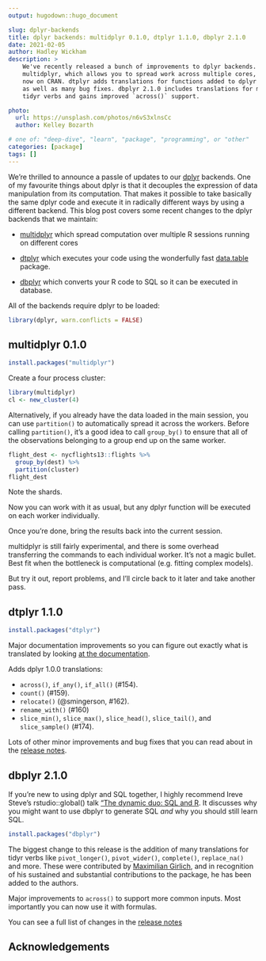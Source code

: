 ```yaml
---
output: hugodown::hugo_document

slug: dplyr-backends
title: dplyr backends: multidplyr 0.1.0, dtplyr 1.1.0, dbplyr 2.1.0
date: 2021-02-05
author: Hadley Wickham
description: >
    We've recently released a bunch of improvements to dplyr backends.
    multidplyr, which allows you to spread work across multiple cores, is
    now on CRAN. dtplyr adds translations for functions added to dplyr 1.0.0,
    as well as many bug fixes. dbplyr 2.1.0 includes translations for many
    tidyr verbs and gains improved `across()` support. 

photo:
  url: https://unsplash.com/photos/n6vS3xlnsCc
  author: Kelley Bozarth

# one of: "deep-dive", "learn", "package", "programming", or "other"
categories: [package] 
tags: []
---
```


<!--
TODO:
* [ ] Pick category and tags (see existing with `hugodown::tidy_show_meta()`)
* [ ] Find photo & update yaml metadata
* [ ] Create `thumbnail-sq.jpg`; height and width should be equal
* [ ] Create `thumbnail-wd.jpg`; width should be >5x height
* [ ] `hugodown::use_tidy_thumbnails()`
* [ ] Add intro sentence
* [ ] `usethis::use_tidy_thanks()`
-->

We're thrilled to announce a passle of updates to our [dplyr](http://dplyr.tidyverse.org/) backends.
One of my favourite things about dplyr is that it decouples the expression of data manipulation from its computation.
That makes it possible to take basically the same dplyr code and execute it in radically different ways by using a different backend.
This blog post covers some recent changes to the dplyr backends that we maintain:

-   [multidplyr](https://multidplyr.tidyverse.org/) which spread computation over multiple R sessions running on different cores

-   [dtplyr](https://dtplyr.tidyverse.org/) which executes your code using the wonderfully fast [data.table](https://r-datatable.com/) package.

-   [dbplyr](https://dbplyr.tidyverse.org/) which converts your R code to SQL so it can be executed in database.

All of the backends require dplyr to be loaded:

```r
library(dplyr, warn.conflicts = FALSE)
```

## multidplyr 0.1.0

```r
install.packages("multidplyr")
```

Create a four process cluster:

```r
library(multidplyr)
cl <- new_cluster(4)
```

Alternatively, if you already have the data loaded in the main session, you can use `partition()` to automatically spread it across the workers.
Before calling `partition()`, it's a good idea to call `group_by()` to ensure that all of the observations belonging to a group end up on the same worker.

```r
flight_dest <- nycflights13::flights %>% 
  group_by(dest) %>% 
  partition(cluster)
flight_dest
```

Note the shards.

Now you can work with it as usual, but any dplyr function will be executed on each worker individually.

Once you're done, bring the results back into the current session.

multidplyr is still fairly experimental, and there is some overhead transferring the commands to each individual worker.
It's not a magic bullet.
Best fit when the bottleneck is computational (e.g. fitting complex models).

But try it out, report problems, and I'll circle back to it later and take another pass.

## dtplyr 1.1.0

```r
install.packages("dtplyr")
```

Major documentation improvements so you can figure out exactly what is translated by looking [at the documentation](https://dtplyr.tidyverse.org/reference/index.html).

Adds dplyr 1.0.0 translations:

-   `across()`, `if_any()`, `if_all()` (\#154).
-   `count()` (\#159).
-   `relocate()` (\@smingerson, \#162).
-   `rename_with()` (\#160)
-   `slice_min()`, `slice_max()`, `slice_head()`, `slice_tail()`, and `slice_sample()` (\#174).

Lots of other minor improvements and bug fixes that you can read about in the [release notes](https://github.com/tidyverse/dtplyr/releases/tag/v1.1.0).

## dbplyr 2.1.0

If you're new to using dplyr and SQL together, I highly recommend Ireve Steve's rstudio::global() talk ["The dynamic duo: SQL and R](https://rstudio.com/resources/rstudioglobal-2021/the-dynamic-duo-sql-and-r/). It discusses why you might want to use dbplyr to generate SQL *and* why you should still learn SQL.

```r
install.packages("dbplyr")
```

The biggest change to this release is the addition of many translations for tidyr verbs like `pivot_longer()`, `pivot_wider()`, `complete()`, `replace_na()` and more.
These were contributed by [Maximilian Girlich](https://github.com/mgirlich), and in recognition of his sustained and substantial contributions to the package, he has been added to the authors.

Major improvements to `across()` to support more common inputs.
Most importantly you can now use it with formulas.

You can see a full list of changes in the [release notes](https://github.com/tidyverse/dbplyr/releases/tag/v2.1.0)

## Acknowledgements
